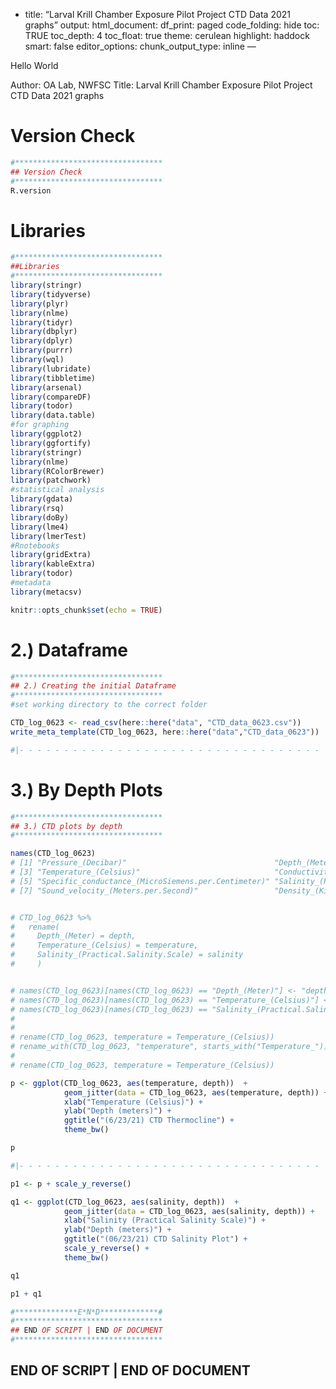 -
title: "Larval Krill Chamber Exposure Pilot Project CTD Data 2021 graphs"
output:
 html_document:
    df_print: paged
    code_folding: hide
    toc: TRUE
    toc_depth: 4
    toc_float: true
    theme: cerulean
    highlight: haddock
    smart: false
editor_options: 
  chunk_output_type: inline
---


Hello World

Author: OA Lab, NWFSC
Title: Larval Krill Chamber Exposure Pilot Project CTD Data 2021 graphs


# Version Check
```r
#*********************************
## Version Check
#********************************* 
R.version

```




# Libraries
```r
#*********************************
##Libraries
#********************************* 
library(stringr)
library(tidyverse)
library(plyr)
library(nlme)
library(tidyr)
library(dbplyr)
library(dplyr)
library(purrr)
library(wql)
library(lubridate)
library(tibbletime)
library(arsenal)
library(compareDF)
library(todor)
library(data.table)
#for graphing
library(ggplot2)
library(ggfortify)
library(stringr)
library(nlme)
library(RColorBrewer)
library(patchwork)
#statistical analysis
library(gdata)
library(rsq)
library(doBy)
library(lme4)
library(lmerTest)
#Rnotebooks 
library(gridExtra)
library(kableExtra)
library(todor)
#metadata
library(metacsv)

```



```r
knitr::opts_chunk$set(echo = TRUE)
```



# 2.) Dataframe 
```r
#*********************************
## 2.) Creating the initial Dataframe
#*********************************
#set working directory to the correct folder

CTD_log_0623 <- read_csv(here::here("data", "CTD_data_0623.csv"))
write_meta_template(CTD_log_0623, here::here("data","CTD_data_0623"))

#|- - - - - - - - - - - - - - - - - - - - - - - - - - - - - - - - - - |

```





# 3.) By Depth Plots 
```r
#*********************************
## 3.) CTD plots by depth 
#*********************************

names(CTD_log_0623)
# [1] "Pressure_(Decibar)"                                 "Depth_(Meter)"                                     
# [3] "Temperature_(Celsius)"                              "Conductivity_(MicroSiemens.per.Centimeter)"        
# [5] "Specific_conductance_(MicroSiemens.per.Centimeter)" "Salinity_(Practical.Salinity.Scale)"               
# [7] "Sound_velocity_(Meters.per.Second)"                 "Density_(Kilograms.per.Cubic.Meter)"


# CTD_log_0623 %>%
#   rename(
#     Depth_(Meter) = depth,
#     Temperature_(Celsius) = temperature,
#     Salinity_(Practical.Salinity.Scale) = salinity
#     )


# names(CTD_log_0623)[names(CTD_log_0623) == "Depth_(Meter)"] <- "depth"
# names(CTD_log_0623)[names(CTD_log_0623) == "Temperature_(Celsius)"] <- "temperature"
# names(CTD_log_0623)[names(CTD_log_0623) == "Salinity_(Practical.Salinity.Scale)"] <- "salinity"
# 
# 
# rename(CTD_log_0623, temperature = Temperature_(Celsius))
# rename_with(CTD_log_0623, "temperature", starts_with("Temperature_"))
# 
# rename(CTD_log_0623, temperature = Temperature_(Celsius))

p <- ggplot(CTD_log_0623, aes(temperature, depth))  + 
            geom_jitter(data = CTD_log_0623, aes(temperature, depth)) +
            xlab("Temperature (Celsius)") +
            ylab("Depth (meters)") +
            ggtitle("(6/23/21) CTD Thermocline") +
            theme_bw() 

p

#|- - - - - - - - - - - - - - - - - - - - - - - - - - - - - - - - - - |


```



```r

p1 <- p + scale_y_reverse()


```





```r
q1 <- ggplot(CTD_log_0623, aes(salinity, depth))  + 
            geom_jitter(data = CTD_log_0623, aes(salinity, depth)) +
            xlab("Salinity (Practical Salinity Scale)") +
            ylab("Depth (meters)") +
            ggtitle("(06/23/21) CTD Salinity Plot") +
            scale_y_reverse() +
            theme_bw() 

q1
```

```r
p1 + q1
```






```r
#**************E*N*D*************# 
#*********************************
## END OF SCRIPT | END OF DOCUMENT 
#*********************************
```


## END OF SCRIPT | END OF DOCUMENT
















